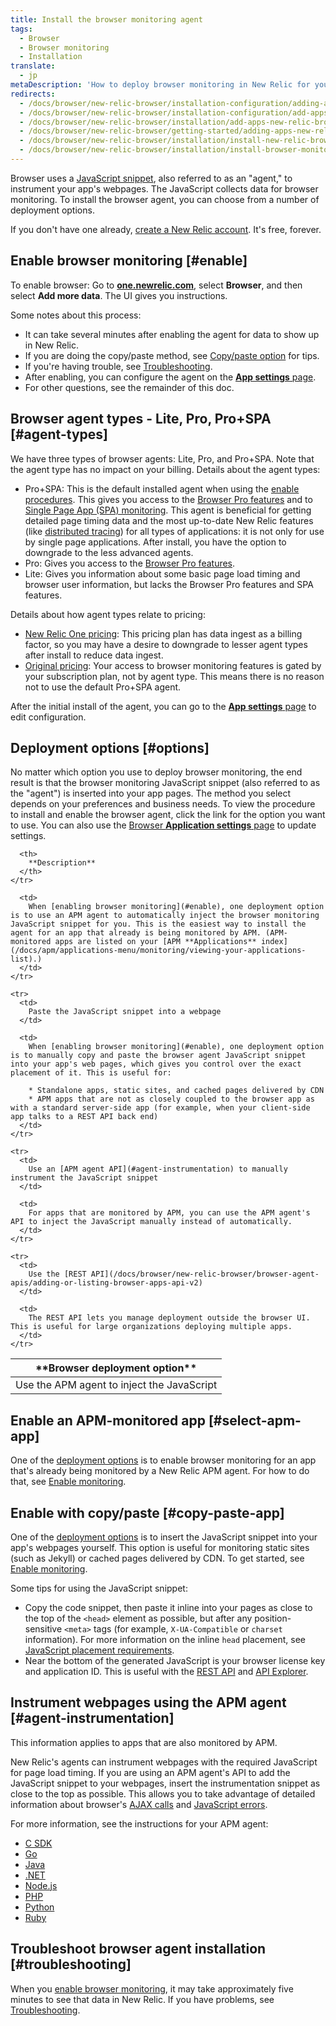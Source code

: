 ```yaml
---
title: Install the browser monitoring agent
tags:
  - Browser
  - Browser monitoring
  - Installation
translate:
  - jp
metaDescription: 'How to deploy browser monitoring in New Relic for your apps, including UI, copy/paste, and API options.'
redirects:
  - /docs/browser/new-relic-browser/installation-configuration/adding-apps-new-relic-browser
  - /docs/browser/new-relic-browser/installation-configuration/add-apps-new-relic-browser
  - /docs/browser/new-relic-browser/installation/add-apps-new-relic-browser
  - /docs/browser/new-relic-browser/getting-started/adding-apps-new-relic-browser
  - /docs/browser/new-relic-browser/installation/install-new-relic-browser-agent
  - /docs/browser/new-relic-browser/installation/install-browser-monitoring-agent
---
```


Browser uses a [JavaScript snippet](/docs/browser/new-relic-browser/page-load-timing/instrumentation-page-load-timing), also referred to as an "agent," to instrument your app's webpages. The JavaScript collects data for browser monitoring. To install the browser agent, you can choose from a number of deployment options.

If you don't have one already, [create a New Relic account](https://newrelic.com/signup). It's free, forever.

## Enable browser monitoring [#enable]

To enable browser: Go to **[one.newrelic.com](https://one.newrelic.com)**, select **Browser**, and then select **Add more data**. The UI gives you instructions. 

Some notes about this process: 
* It can take several minutes after enabling the agent for data to show up in New Relic. 
* If you are doing the copy/paste method, see [Copy/paste option](#copy-paste-app) for tips. 
* If you're having trouble, see [Troubleshooting](/docs/browser/browser-monitoring/troubleshooting/troubleshoot-your-browser-monitoring-installation).
* After enabling, you can configure the agent on the [**App settings** page](/docs/browser/new-relic-browser/configuration/browser-app-settings-page). 
* For other questions, see the remainder of this doc. 

## Browser agent types - Lite, Pro, Pro+SPA [#agent-types]

We have three types of browser agents: Lite, Pro, and Pro+SPA. Note that the agent type has no impact on your billing. Details about the agent types: 

* Pro+SPA: This is the default installed agent when using the [enable procedures](#enable). This gives you access to the [Browser Pro features](/docs/browser/new-relic-browser/browser-pro-features) and to [Single Page App (SPA) monitoring](/docs/browser/single-page-app-monitoring/get-started/introduction-single-page-app-monitoring/). This agent is beneficial for getting detailed page timing data and the most up-to-date New Relic features (like [distributed tracing](/docs/browser/new-relic-browser/browser-pro-features/browser-data-distributed-tracing)) for all types of applications: it is not only for use by single page applications. After install, you have the option to downgrade to the less advanced agents.  
* Pro: Gives you access to the [Browser Pro features](/docs/browser/new-relic-browser/browser-pro-features).
* Lite: Gives you information about some basic page load timing and browser user information, but lacks the Browser Pro features and SPA features.

Details about how agent types relate to pricing: 

* [New Relic One pricing](/docs/accounts/accounts-billing/new-relic-one-pricing-billing/new-relic-one-pricing-billing): This pricing plan has data ingest as a billing factor, so you may have a desire to downgrade to lesser agent types after install to reduce data ingest. 
* [Original pricing](/docs/accounts/original-accounts-billing/product-pricing/product-based-pricing): Your access to browser monitoring features is gated by your subscription plan, not by agent type. This means there is no reason not to use the default Pro+SPA agent. 

After the initial install of the agent, you can go to the [**App settings** page](/docs/browser/new-relic-browser/configuration/browser-app-settings-page) to edit configuration. 


## Deployment options [#options]

No matter which option you use to deploy browser monitoring, the end result is that the browser monitoring JavaScript snippet (also referred to as the "agent") is inserted into your app pages. The method you select depends on your preferences and business needs. To view the procedure to install and enable the browser agent, click the link for the option you want to use. You can also use the [Browser **Application settings** page](/docs/browser/new-relic-browser/configuration/browser-settings-ui-options-apdex-geography) to update settings.

<table>
  <thead>
    <tr>
      <th width={200}>
        **Browser deployment option**
      </th>

      <th>
        **Description**
      </th>
    </tr>
  </thead>

  <tbody>
    <tr>
      <td>
        Use the APM agent to inject the JavaScript
      </td>

      <td>
        When [enabling browser monitoring](#enable), one deployment option is to use an APM agent to automatically inject the browser monitoring JavaScript snippet for you. This is the easiest way to install the agent for an app that already is being monitored by APM. (APM-monitored apps are listed on your [APM **Applications** index](/docs/apm/applications-menu/monitoring/viewing-your-applications-list).)
      </td>
    </tr>

    <tr>
      <td>
        Paste the JavaScript snippet into a webpage
      </td>

      <td>
        When [enabling browser monitoring](#enable), one deployment option is to manually copy and paste the browser agent JavaScript snippet into your app's web pages, which gives you control over the exact placement of it. This is useful for:

        * Standalone apps, static sites, and cached pages delivered by CDN
        * APM apps that are not as closely coupled to the browser app as with a standard server-side app (for example, when your client-side app talks to a REST API back end)
      </td>
    </tr>

    <tr>
      <td>
        Use an [APM agent API](#agent-instrumentation) to manually instrument the JavaScript snippet
      </td>

      <td>
        For apps that are monitored by APM, you can use the APM agent's API to inject the JavaScript manually instead of automatically.
      </td>
    </tr>

    <tr>
      <td>
        Use the [REST API](/docs/browser/new-relic-browser/browser-agent-apis/adding-or-listing-browser-apps-api-v2)
      </td>

      <td>
        The REST API lets you manage deployment outside the browser UI. This is useful for large organizations deploying multiple apps.
      </td>
    </tr>


  </tbody>
</table>

## Enable an APM-monitored app [#select-apm-app]

One of the [deployment options](#options) is to enable browser monitoring for an app that's already being monitored by a New Relic APM agent. For how to do that, see [Enable monitoring](#enable). 


## Enable with copy/paste [#copy-paste-app]

One of the [deployment options](#options) is to insert the JavaScript snippet into your app's webpages yourself. This option is useful for monitoring static sites (such as Jekyll) or cached pages delivered by CDN. To get started, see [Enable monitoring](#enable).

Some tips for using the JavaScript snippet: 

* Copy the code snippet, then paste it inline into your pages as close to the top of the `<head>` element as possible, but after any position-sensitive `<meta>` tags (for example, `X-UA-Compatible` or `charset` information). For more information on the inline `head` placement, see [JavaScript placement requirements](https://docs.newrelic.com/docs/browser/new-relic-browser/page-load-timing-resources/instrumentation-browser-monitoring#javascript-placement).
* Near the bottom of the generated JavaScript is your browser license key and application ID. This is useful with the [REST API](/docs/apis/rest-api-v2/browser-examples-v2) and [API Explorer](/docs/apis/rest-api-v2/api-explorer-v2/getting-started-new-relics-api-explorer).


## Instrument webpages using the APM agent [#agent-instrumentation]

This information applies to apps that are also monitored by APM.

New Relic's agents can instrument webpages with the required JavaScript for page load timing. If you are using an APM agent's API to add the JavaScript snippet to your webpages, insert the instrumentation snippet as close to the top as possible. This allows you to take advantage of detailed information about browser's [AJAX calls](/docs/browser/new-relic-browser/dashboard-details/ajax-dashboard) and [JavaScript errors](/docs/browser/new-relic-browser/dashboard-details/javascript-errors-dashboard).

For more information, see the instructions for your APM agent:

* [C SDK](/docs/agents/c-sdk/instrumentation/guide-using-c-sdk-api/#browser)
* [Go](/docs/agents/go-agent/features/install-new-relic-browser-go-apps)
* [Java](/docs/agents/java-agent/instrumentation/page-load-timing-java)
* [.NET](/docs/agents/net-agent/features/page-load-timing-net)
* [Node.js](/docs/agents/nodejs-agent/supported-features/page-load-timing-nodejs)
* [PHP](/docs/agents/php-agent/features/page-load-timing-php)
* [Python](/docs/agents/python-agent/supported-features/page-load-timing-python)
* [Ruby](/docs/agents/ruby-agent/features/page-load-timing-ruby)

## Troubleshoot browser agent installation [#troubleshooting]

When you [enable browser monitoring](#enable), it may take approximately five minutes to see that data in New Relic. If you have problems, see [Troubleshooting](/docs/browser/new-relic-browser/getting-started/troubleshooting-browser-monitoring).
